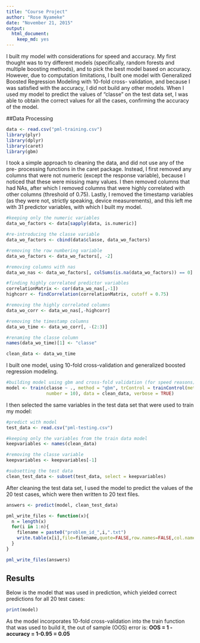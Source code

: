 ```yaml
---
title: "Course Project"
author: "Rose Nyameke"
date: "November 21, 2015"
output: 
  html_document: 
    keep_md: yes
---
```

I built my model with considerations for speed and accuracy. My first thought was
to try different models (specifically, random forests and multiple boosting methods),
and to pick the best model based on accuracy. However, due to computation limitations,
I built one model with Generalized Boosted Regression Modeling with 10-fold cross-
validation, and because I was satisfied with the accuracy, I did not build any other
models. When I used my model to predict the values of "classe" on the test data
set, I was able to obtain the correct values for all the cases, confirming the
accuracy of the model.

##Data Processing
````r
data <- read.csv("pml-training.csv")
library(plyr)
library(dplyr)
library(caret)
library(gbm)
````

I took a simple approach to cleaning the data, and did not use any of the pre-
processing functions in the caret package. Instead, I first removed any columns
that were not numeric (except the response variable), because I noticed that these
were missing many values. I then removed columns that had NAs, after which I 
removed columns that were highly correlated with other columns (threshold of 0.75).
Lastly, I removed the timestamp variables (as they were not, strictly speaking, device
measurements), and this left me with 31 predictor variables, with which I built my model.

````r
#keeping only the numeric variables
data_wo_factors <- data[sapply(data, is.numeric)]

#re-introducing the classe variable
data_wo_factors <- cbind(data$classe, data_wo_factors)

#removing the row numbering variable
data_wo_factors <- data_wo_factors[, -2]

#removing columns with nas
data_wo_nas <- data_wo_factors[, colSums(is.na(data_wo_factors)) == 0]

#finding highly correlated predictor variables
correlationMatrix <- cor(data_wo_nas[,-1])
highcorr <- findCorrelation(correlationMatrix, cutoff = 0.75)

#removing the highly correlated columns
data_wo_corr <- data_wo_nas[,-highcorr]

#removing the timestamp columns
data_wo_time <- data_wo_corr[, -(2:3)]

#renaming the classe column
names(data_wo_time)[1] <- "classe"

clean_data <- data_wo_time

````

I built one model, using 10-fold cross-validation and generalized boosted regression
modeling.
````r
#building model using gbm and cross-fold validation (for speed reasons)
model <- train(classe ~ ., method = "gbm", trControl = trainControl(method = "cv",
               number = 10), data = clean_data, verbose = TRUE)
````

I then selected the same variables in the test data set that were used to train my
model:
````r

#predict with model
test_data <- read.csv("pml-testing.csv")

#keeping only the variables from the train data model
keepvariables <- names(clean_data)

#removing the classe variable
keepvariables <- keepvariables[-1]

#subsetting the test data
clean_test_data <- subset(test_data, select = keepvariables)

````

After cleaning the test data set, I used the model to predict the values of the
20 test cases, which were then written to 20 text files.
````r
answers <- predict(model, clean_test_data)

pml_write_files <- function(x){
  n = length(x)
  for(i in 1:n){
    filename = paste0("problem_id_",i,".txt")
    write.table(x[i],file=filename,quote=FALSE,row.names=FALSE,col.names=FALSE)
  }
}

pml_write_files(answers)
````

## Results
Below is the model that was used in prediction, which yielded correct predictions
for all 20 test cases:
````r
print(model)
````
As the model incorporates 10-fold cross-validation into the train function that
was used to build it, the out of sample (OOS) error is:
**OOS = 1 - accuracy = 1-0.95 = 0.05**